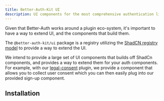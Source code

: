 ```yaml
---
title: Better-Auth-Kit UI
description: UI components for the most comprehensive authentication library for TypeScript.
---
```


Given that Better-Auth works around a plugin eco-system, it's important to have a way to extend UI, and the components that build them.

The `@better-auth-kit/ui` package is a registry utilizing the [ShadCN registry model](https://ui.shadcn.com/docs/registry) to provide a way to extend the UI.

We intend to provide a large set of UI components that builds off ShadCn components, and provides a way to extend them for your auth components. For example, with our [legal-consent](/plugins/legal-consent) plugin, we provide a component that allows you to collect user consent which you can then easily plug into our provided sign-up component.

## Installation

